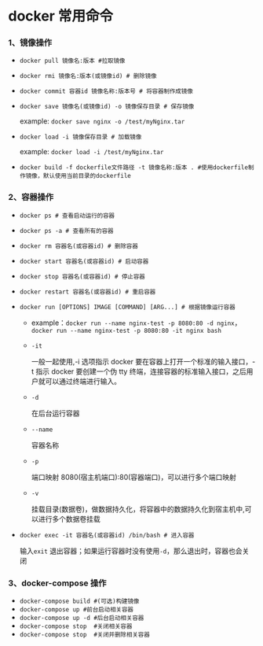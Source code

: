 # docker 常用命令

### 1、镜像操作

- `docker pull 镜像名:版本 #拉取镜像`
- `docker rmi 镜像名:版本(或镜像id) # 删除镜像`
- `docker commit 容器id 镜像名称:版本号 # 将容器制作成镜像`
- `docker save 镜像名(或镜像id) -o 镜像保存目录 # 保存镜像`

  example: `docker save nginx -o /test/myNginx.tar`

- `docker load -i 镜像保存目录 # 加载镜像`

  example: `docker load -i /test/myNginx.tar`

- `docker build -f dockerfile文件路径 -t 镜像名称:版本 . #使用dockerfile制作镜像，默认使用当前目录的dockerfile`

### 2、容器操作

- `docker ps # 查看启动运行的容器`
- `docker ps -a # 查看所有的容器`
- `docker rm 容器名(或容器id) # 删除容器`
- `docker start 容器名(或容器id) # 启动容器`
- `docker stop 容器名(或容器id) # 停止容器`
- `docker restart 容器名(或容器id) # 重启容器`
- `docker run [OPTIONS] IMAGE [COMMAND] [ARG...] # 根据镜像运行容器`

  - example：`docker run --name nginx-test -p 8080:80 -d nginx`，`docker run --name nginx-test -p 8080:80 -it nginx bash`
  - `-it`

    一般一起使用,-i 选项指示 docker 要在容器上打开一个标准的输入接口，-t 指示 docker 要创建一个伪 tty 终端，连接容器的标准输入接口，之后用户就可以通过终端进行输入。

  - `-d`

    在后台运行容器

  - `--name`

    容器名称

  - `-p`

    端口映射 8080(宿主机端口):80(容器端口)，可以进行多个端口映射

  - `-v`

    挂载目录(数据卷)，做数据持久化，将容器中的数据持久化到宿主机中,可以进行多个数据卷挂载

- `docker exec -it 容器名(或容器id) /bin/bash # 进入容器`

  输入`exit` 退出容器；如果运行容器时没有使用`-d`，那么退出时，容器也会关闭

### 3、docker-compose 操作

- `docker-compose build #(可选)构建镜像`
- `docker-compose up #前台启动相关容器`
- `docker-compose up -d #后台启动相关容器`
- `docker-compose stop  #关闭相关容器`
- `docker-compose stop  #关闭并删除相关容器`
